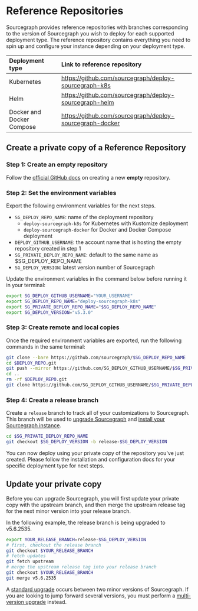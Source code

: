 # Reference Repositories

Sourcegraph provides reference repositories with branches corresponding to the version of Sourcegraph you wish to deploy for each supported deployment type. The reference repository contains everything you need to spin up and configure your instance depending on your deployment type.

| **Deployment type**       | **Link to reference repository**                         |
|:--------------------------|:---------------------------------------------------------|
| Kubernetes                | https://github.com/sourcegraph/deploy-sourcegraph-k8s    |
| Helm                      | https://github.com/sourcegraph/deploy-sourcegraph-helm   |
| Docker and Docker Compose | https://github.com/sourcegraph/deploy-sourcegraph-docker |

## Create a private copy of a Reference Repository

### Step 1: Create an empty repository

Follow the [official GitHub docs](https://docs.github.com/en/repositories/creating-and-managing-repositories/creating-a-new-repository) on creating a new **empty** repository.

### Step 2: Set the environment variables

Export the following environment variables for the next steps.

- `SG_DEPLOY_REPO_NAME`: name of the deployment repository
  - `deploy-sourcegraph-k8s` for Kubernetes with Kustomize deployment
  - `deploy-sourcegraph-docker` for Docker and Docker Compose deployment
- `DEPLOY_GITHUB_USERNAME`: the account name that is hosting the empty repository created in step 1
- `SG_PRIVATE_DEPLOY_REPO_NAME`: default to the same name as $SG_DEPLOY_REPO_NAME
- `SG_DEPLOY_VERSION`: latest version number of Sourcegraph

Update the environment variables in the command below before running it in your terminal:

```bash
export SG_DEPLOY_GITHUB_USERNAME="YOUR_USERNAME"
export SG_DEPLOY_REPO_NAME="deploy-sourcegraph-k8s"
export SG_PRIVATE_DEPLOY_REPO_NAME="$SG_DEPLOY_REPO_NAME"
export SG_DEPLOY_VERSION="v5.3.0"
```

### Step 3: Create remote and local copies

Once the required environment variables are exported, run the following commands in the same terminal:

```bash
git clone --bare https://github.com/sourcegraph/$SG_DEPLOY_REPO_NAME
cd $DEPLOY_REPO.git
git push --mirror https://github.com/SG_DEPLOY_GITHUB_USERNAME/$SG_PRIVATE_DEPLOY_REPO_NAME.git
cd ..
rm -rf $DEPLOY_REPO.git
git clone https://github.com/SG_DEPLOY_GITHUB_USERNAME/$SG_PRIVATE_DEPLOY_REPO_NAME.git
```

### Step 4: Create a release branch

Create a `release` branch to track all of your customizations to Sourcegraph. This branch will be used to [upgrade Sourcegraph](/admin/updates) and [install your Sourcegraph instance](/admin/deploy/#installation).

```bash
cd $SG_PRIVATE_DEPLOY_REPO_NAME
git checkout $SG_DEPLOY_VERSION -b release-$SG_DEPLOY_VERSION
```

You can now deploy using your private copy of the repository you've just created. Please follow the installation and configuration docs for your specific deployment type for next steps.

## Update your private copy

Before you can upgrade Sourcegraph, you will first update your private copy with the upstream branch, and then merge the upstream release tag for the next minor version into your release branch.

In the following example, the release branch is being upgraded to v5.6.2535.

```bash
export YOUR_RELEASE_BRANCH=release-$SG_DEPLOY_VERSION
# first, checkout the release branch
git checkout $YOUR_RELEASE_BRANCH
# fetch updates
git fetch upstream
# merge the upstream release tag into your release branch
git checkout $YOUR_RELEASE_BRANCH
git merge v5.6.2535
```

A [standard upgrade](/admin/updates#standard-upgrades) occurs between two minor versions of Sourcegraph. If you are looking to jump forward several versions, you must perform a [multi-version upgrade](/admin/updates#multi-version-upgrades) instead.
